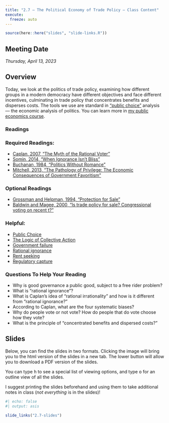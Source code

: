 ```yaml
---
title: "2.7 — The Political Economy of Trade Policy — Class Content"
execute:
  freeze: auto
---
```


```r
source(here::here("slides", "slide-links.R"))
```

::: {.callout-note appearance="minimal"}
# Meeting Date

*Thursday, April 13, 2023*
:::

## <i class="fas fa-info-circle fa-lg"></i> Overview

Today, we look at the politics of trade policy, examining how different groups in a modern democracy have different objectives and face different incentives, culminating in trade policy that concentrates benefits and disperses costs. The tools we use are standard in [“public choice”](https://en.wikipedia.org/wiki/Public_choice) analysis — the economic analysis of politics. You can learn more in [my public economics course](https://publics20.classes.ryansafner.com).

### <i class="fas fa-book-reader fa-lg"></i> Readings

### Required Readings:

- [<i class="fas fa-file-pdf"></i> Caplan, 2007, "The Myth of the Rational Voter"](/files/readings/Caplan-2007.pdf)
- [<i class="fas fa-file-pdf"></i> Somin, 2014, "When Ignorance Isn't Bliss"](/files/readings/Somin-2014.pdf)
- [<i class="fas fa-file-pdf"></i> Buchanan, 1984, "Politics Without Romance"](/files/readings/Buchanan-1984.pdf)
- [<i class="fas fa-file.pdf"></i> Mitchell, 2013, "The Pathology of Privilege: The Economic Consequences of Government Favoritism"](/files/readings/Mitchell-2013.pdf)

### Optional Readings

- [<i class="fas fa-file-pdf"></i> Grossman and Helpman, 1994, "Protection for Sale"](/files/readings/Grossman-Helpman-1994.pdf)
- [<i class="fas fa-file-pdf"></i> Baldwin and Magee, 2000, "Is trade policy for sale? Congressional voting on recent t?"](/files/readings/Baldwin-Magee-2000.pdf)

### Helpful:

- [<i class="fab fa-wikipedia-w"></i> Public Choice](https://en.wikipedia.org/wiki/Public_choice)
- [<i class="fab fa-wikipedia-w"></i> The Logic of Collective Action](https://en.wikipedia.org/wiki/The_Logic_of_Collective_Action)
- [<i class="fab fa-wikipedia-w"></i> Government failure](https://en.wikipedia.org/wiki/Government_failure)
- [<i class="fab fa-wikipedia-w"></i> Rational ignorance](https://en.wikipedia.org/wiki/Rational_ignorance)
- [<i class="fab fa-wikipedia-w"></i> Rent seeking](https://en.wikipedia.org/wiki/Rent_seeking)
- [<i class="fab fa-wikipedia-w"></i> Regulatory capture](https://en.wikipedia.org/wiki/Regulatory_capture)

### Questions To Help Your Reading

- Why is good governance a public good, subject to a free rider problem?
- What is “rational ignorance”?
- What is Caplan’s idea of “rational irrationality” and how is it different from “rational ignorance?”
- According to Caplan, what are the four systematic biases?
- Why do people vote or not vote? How do people that do vote choose how they vote?
- What is the principle of “concentrated benefits and dispersed costs?”

## <i class="fas fa-chalkboard-teacher"></i> Slides

Below, you can find the slides in two formats. Clicking the image will bring you to the html version of the slides in a new tab. The lower button will allow you to download a PDF version of the slides.

::: callout-tip
You can type <kbd>h</kbd> to see a special list of viewing options, and type <kbd>o</kbd> for an outline view of all the slides.
:::

I suggest printing the slides beforehand and using them to take additional notes in class (*not everything* is in the slides)!

```r
#| echo: false
#| output: asis

slide_links("2.7-slides")
```